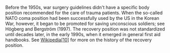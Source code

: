 
Before the 1950s, war surgery guidelines didn't have a specific body position recommended for the care of trauma patients. When the so-called NATO coma position had been successfully used by the US in the Korean War, however, it began to be promoted for saving unconscious soldiers; see Högberg and Bergström (1997). The recovery position was not standardized until decades later, in the early 1990s, when it emerged in general first aid handbooks. See [Wikipedia[10]](https://en.wikipedia.org/wiki/Recovery_position) for more on the history of the recovery position.